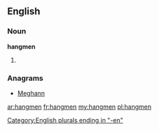 ==English==

===Noun===
'''hangmen'''

# {{plural of|hangman}}

===Anagrams===
* [[Meghann#English|Meghann]]

[[Category:English plurals ending in "-en"]]

[[ar:hangmen]]
[[fr:hangmen]]
[[my:hangmen]]
[[pl:hangmen]]